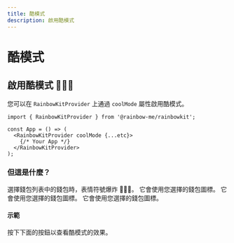 ```yaml
---
title: 酷模式
description: 啟用酷模式
---
```


# 酷模式

## 啟用酷模式 🌈🌈🌈

您可以在 `RainbowKitProvider` 上通過 `coolMode` 屬性啟用酷模式。

```tsx
import { RainbowKitProvider } from '@rainbow-me/rainbowkit';

const App = () => (
  <RainbowKitProvider coolMode {...etc}>
    {/* Your App */}
  </RainbowKitProvider>
);
```

### 但這是什麼？

選擇錢包列表中的錢包時，表情符號爆炸 🌈🌈🌈。 它會使用您選擇的錢包圖標。 它會使用您選擇的錢包圖標。 它會使用您選擇的錢包圖標。

#### 示範

按下下面的按鈕以查看酷模式的效果。

<CoolMode />
